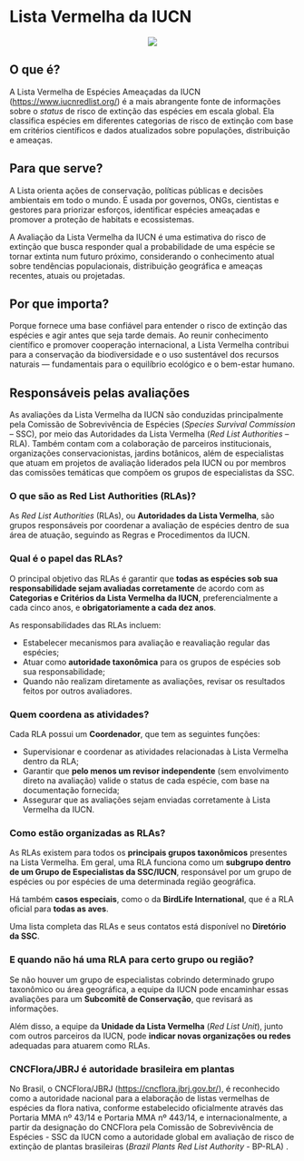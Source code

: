 # Lista Vermelha da IUCN

::: {style="text-align: center;"}
![](https://upload.wikimedia.org/wikipedia/en/e/ec/IUCN_Red_List.svg)
:::

## O que é?

A Lista Vermelha de Espécies Ameaçadas da IUCN ([https://www.iucnredlist.org/](https://www.iucnredlist.org/)) é a mais abrangente fonte de informações sobre o *status* de risco de extinção das espécies em escala global. Ela classifica espécies em diferentes categorias de risco de extinção com base em critérios científicos e dados atualizados sobre populações, distribuição e ameaças.

## Para que serve?

A Lista orienta ações de conservação, políticas públicas e decisões ambientais em todo o mundo. É usada por governos, ONGs, cientistas e gestores para priorizar esforços, identificar espécies ameaçadas e promover a proteção de habitats e ecossistemas.

A Avaliação da Lista Vermelha da IUCN é uma estimativa do risco de extinção que busca responder qual a probabilidade de uma espécie se tornar extinta num futuro próximo, considerando o conhecimento atual sobre tendências populacionais, distribuição geográfica e ameaças recentes, atuais ou projetadas.

## Por que importa?

Porque fornece uma base confiável para entender o risco de extinção das espécies e agir antes que seja tarde demais. Ao reunir conhecimento científico e promover cooperação internacional, a Lista Vermelha contribui para a conservação da biodiversidade e o uso sustentável dos recursos naturais — fundamentais para o equilíbrio ecológico e o bem-estar humano.

## Responsáveis pelas avaliações

As avaliações da Lista Vermelha da IUCN são conduzidas principalmente pela Comissão de Sobrevivência de Espécies (*Species Survival Commission* – SSC), por meio das Autoridades da Lista Vermelha (*Red List Authorities* – RLA). Também contam com a colaboração de parceiros institucionais, organizações conservacionistas, jardins botânicos, além de especialistas que atuam em projetos de avaliação liderados pela IUCN ou por membros das comissões temáticas que compõem os grupos de especialistas da SSC.

### O que são as Red List Authorities (RLAs)?

As *Red List Authorities* (RLAs), ou **Autoridades da Lista Vermelha**, são grupos responsáveis por coordenar a avaliação de espécies dentro de sua área de atuação, seguindo as Regras e Procedimentos da IUCN.

### Qual é o papel das RLAs?

O principal objetivo das RLAs é garantir que **todas as espécies sob sua responsabilidade sejam avaliadas corretamente** de acordo com as **Categorias e Critérios da Lista Vermelha da IUCN**, preferencialmente a cada cinco anos, e **obrigatoriamente a cada dez anos**.

As responsabilidades das RLAs incluem:

- Estabelecer mecanismos para avaliação e reavaliação regular das espécies;
- Atuar como **autoridade taxonômica** para os grupos de espécies sob sua responsabilidade;
- Quando não realizam diretamente as avaliações, revisar os resultados feitos por outros avaliadores.

### Quem coordena as atividades?

Cada RLA possui um **Coordenador**, que tem as seguintes funções:

- Supervisionar e coordenar as atividades relacionadas à Lista Vermelha dentro da RLA;
- Garantir que **pelo menos um revisor independente** (sem envolvimento direto na avaliação) valide o status de cada espécie, com base na documentação fornecida;
- Assegurar que as avaliações sejam enviadas corretamente à Lista Vermelha da IUCN.

### Como estão organizadas as RLAs?

As RLAs existem para todos os **principais grupos taxonômicos** presentes na Lista Vermelha. Em geral, uma RLA funciona como um **subgrupo dentro de um Grupo de Especialistas da SSC/IUCN**, responsável por um grupo de espécies ou por espécies de uma determinada região geográfica.

Há também **casos especiais**, como o da **BirdLife International**, que é a RLA oficial para **todas as aves**.

Uma lista completa das RLAs e seus contatos está disponível no **Diretório da SSC**.

### E quando não há uma RLA para certo grupo ou região?

Se não houver um grupo de especialistas cobrindo determinado grupo taxonômico ou área geográfica, a equipe da IUCN pode encaminhar essas avaliações para um **Subcomitê de Conservação**, que revisará as informações.

Além disso, a equipe da **Unidade da Lista Vermelha** (*Red List Unit*), junto com outros parceiros da IUCN, pode **indicar novas organizações ou redes** adequadas para atuarem como RLAs.

### CNCFlora/JBRJ é autoridade brasileira em plantas

No Brasil, o CNCFlora/JBRJ ([https://cncflora.jbrj.gov.br/](https://cncflora.jbrj.gov.br/)), é reconhecido como a autoridade nacional para a elaboração de listas vermelhas de espécies da flora nativa, conforme estabelecido oficialmente através das Portaria MMA nº 43/14 e Portaria MMA nº 443/14, e  internacionalmente, a partir da designação do CNCFlora pela Comissão de Sobrevivência de Espécies - SSC da IUCN como a autoridade global em avaliação de risco de extinção de plantas brasileiras (*Brazil Plants Red List Authority* - BP-RLA) [](https://iucn.org/our-union/commissions/group/iucn-ssc-brazil-plant-red-list-authority).